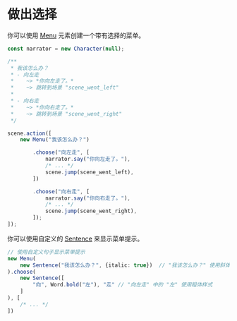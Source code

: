# 做出选择

你可以使用 [Menu](../core/elements/menu) 元素创建一个带有选择的菜单。

```typescript
const narrator = new Character(null);

/**
 * 我该怎么办？
 * - 向左走
 *    ~> *你向左走了。*
 *    ~> 跳转到场景 "scene_went_left"
 * 
 * - 向右走
 *    ~> *你向右走了。*
 *    ~> 跳转到场景 "scene_went_right"
 */

scene.action([
    new Menu("我该怎么办？")

        .choose("向左走", [
            narrator.say("你向左走了。"),
            /* ... */
            scene.jump(scene_went_left),
        ])

        .choose("向右走", [
            narrator.say("你向右走了。"),
            /* ... */
            scene.jump(scene_went_right),
        ]);
]);
```

你可以使用自定义的 [Sentence](../core/elements/sentence) 来显示菜单提示。

```typescript
// 使用自定义句子显示菜单提示
new Menu(
    new Sentence("我该怎么办？", {italic: true})  // "我该怎么办？" 使用斜体样式
).choose(
    new Sentence([
        "向", Word.bold("左"), "走" // "向左走" 中的 "左" 使用粗体样式
    ]
), [
    /* ... */
])
```
